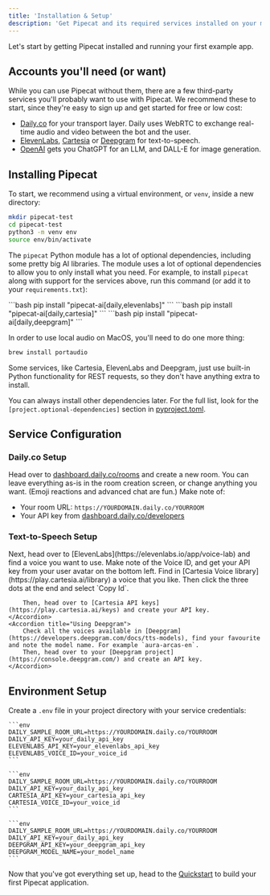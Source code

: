 ```yaml
---
title: 'Installation & Setup'
description: 'Get Pipecat and its required services installed on your machine.'
---
```


Let's start by getting Pipecat installed and running your first example app.

## Accounts you'll need (or want)

While you can use Pipecat without them, there are a few third-party services you'll probably want to use with Pipecat. We recommend these to start, since they're easy to sign up and get started for free or low cost:

- [Daily.co](https://dashboard.daily.co/u/signup) for your transport layer. Daily uses WebRTC to exchange real-time audio and video between the bot and the user.
- [ElevenLabs](https://elevenlabs.io/sign-up), [Cartesia](https://play.cartesia.ai/) or [Deepgram](https://console.deepgram.com/signup) for text-to-speech.
- [OpenAI](https://platform.openai.com/signup) gets you ChatGPT for an LLM, and DALL-E for image generation.

## Installing Pipecat

To start, we recommend using a virtual environment, or `venv`, inside a new directory:

```bash
mkdir pipecat-test
cd pipecat-test
python3 -m venv env
source env/bin/activate
```

The `pipecat` Python module has a lot of optional dependencies, including some pretty big AI libraries. The module uses a lot of optional dependencies to allow you to only install what you need. For example, to install `pipecat` along with support for the services above, run this command (or add it to your `requirements.txt`):

<Tabs>
  <Tab title="ElevenLabs">
    ```bash pip install "pipecat-ai[daily,elevenlabs]" ```
  </Tab>
  <Tab title="Cartesia">
    ```bash pip install "pipecat-ai[daily,cartesia]" ```
  </Tab>
  <Tab title="Deepgram">
    ```bash pip install "pipecat-ai[daily,deepgram]" ```
  </Tab>
</Tabs>

In order to use local audio on MacOS, you'll need to do one more thing:

```bash
brew install portaudio
```

Some services, like Cartesia, ElevenLabs and Deepgram, just use built-in Python functionality for REST requests, so they don't have anything extra to install.

You can always install other dependencies later. For the full list, look for the `[project.optional-dependencies]` section in [pyproject.toml](https://github.com/pipecat-ai/pipecat/blob/main/pyproject.toml).

## Service Configuration

### Daily.co Setup

Head over to [dashboard.daily.co/rooms](https://dashboard.daily.co/rooms) and create a new room. You can leave everything as-is in the room creation screen, or change anything you want. (Emoji reactions and advanced chat are fun.) Make note of:

- Your room URL: `https://YOURDOMAIN.daily.co/YOURROOM`
- Your API key from [dashboard.daily.co/developers](https://dashboard.daily.co/developers)

### Text-to-Speech Setup

<AccordionGroup>
    <Accordion title="Using ElevenLabs">
        Next, head over to [ElevenLabs](https://elevenlabs.io/app/voice-lab) and find a voice you want to use. Make note of the Voice ID, and get your API key from your user avatar on the bottom left.
    </Accordion>
    <Accordion title="Using Cartesia">
        Find in [Cartesia Voice library](https://play.cartesia.ai/library) a voice
        that you like. Then click the three dots at the end and select `Copy Id`.

        Then, head over to [Cartesia API keys](https://play.cartesia.ai/keys) and create your API key.
    </Accordion>
    <Accordion title="Using Deepgram">
        Check all the voices available in [Deepgram](https://developers.deepgram.com/docs/tts-models), find your favourite and note the model name. For example `aura-arcas-en`.
        Then, head over to your [Deepgram project](https://console.deepgram.com/) and create an API key.
    </Accordion>

</AccordionGroup>

## Environment Setup

Create a `.env` file in your project directory with your service credentials:

<AccordionGroup>
  <Accordion title="ElevenLabs">

    ```env
    DAILY_SAMPLE_ROOM_URL=https://YOURDOMAIN.daily.co/YOURROOM
    DAILY_API_KEY=your_daily_api_key ELEVENLABS_API_KEY=your_elevenlabs_api_key
    ELEVENLABS_VOICE_ID=your_voice_id
    ```

  </Accordion>
  <Accordion title="Cartesia">

    ```env
    DAILY_SAMPLE_ROOM_URL=https://YOURDOMAIN.daily.co/YOURROOM
    DAILY_API_KEY=your_daily_api_key CARTESIA_API_KEY=your_cartesia_api_key
    CARTESIA_VOICE_ID=your_voice_id
    ```

  </Accordion>
  <Accordion title="Deepgram">
    
    ```env
    DAILY_SAMPLE_ROOM_URL=https://YOURDOMAIN.daily.co/YOURROOM
    DAILY_API_KEY=your_daily_api_key DEEPGRAM_API_KEY=your_deepgram_api_key
    DEEPGRAM_MODEL_NAME=your_model_name
    ```

  </Accordion>
</AccordionGroup>

Now that you've got everything set up, head to the [Quickstart](/getting-started/quickstart) to build your first Pipecat application.
